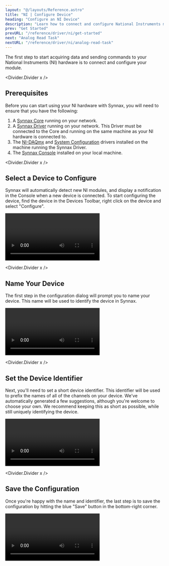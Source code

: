 ```yaml
---
layout: "@/layouts/Reference.astro"
title: "NI | Configure Device"
heading: "Configure an NI Device"
description: "Learn how to connect and configure National Instruments modules."
prev: "Get Started"
prevURL: "/reference/driver/ni/get-started"
next: "Analog Read Task"
nextURL: "/reference/driver/ni/analog-read-task"
---
```



The first step to start acquiring data and sending commands to your National Instruments
(NI) hardware is to connect and configure your module.

<Divider.Divider x />

## Prerequisites

Before you can start using your NI hardware with Synnax, you will need to ensure that
you have the following:

1. A [Synnax Core](/reference/core/quick-start) running on your network.
2. A [Synnax Driver](/reference/driver/get-started) running on your network. This Driver
   must be connected to the Core and running on the same machine as your NI hardware is
   connected to.
3. The
   [NI-DAQmx](https://www.ni.com/en/support/downloads/drivers/download.ni-daq-mx.html)
   and
   [System Configuration](https://www.ni.com/en/support/downloads/drivers/download.system-configuration.html)
   drivers installed on the machine running the Synnax Driver.
4. The [Synnax Console](/reference/console/get-started) installed on your local machine.

<Divider.Divider x />

## <StepText level="h2" step={1}>Select a Device to Configure</StepText>

Synnax will automatically detect new NI modules, and display a notification in the
Console when a new device is connected. To start configuring the device, find the device
in the Devices Toolbar, right click on the device and select "Configure".

<Video
  client:only="react"
  id="device-drivers/ni/configure-device/device-configure-from-resources"
/>

<Divider.Divider x />

## <StepText level="h2" step={2}>Name Your Device</StepText>

The first step in the configuration dialog will prompt you to name your device. This
name will be used to identify the device in Synnax.

<Video
  client:only="react"
  id="device-drivers/ni/configure-device/device-configure-name"
/>

<Divider.Divider x />

## <StepText level="h2" step={3}>Set the Device Identifier</StepText>

Next, you'll need to set a short device identifier. This identifier will be used to
prefix the names of all of the channels on your device. We've automatically generated a
few suggestions, although you're welcome to choose your own. We recommend keeping this
as short as possible, while still uniquely identifying the device.

<Video
  client:only="react"
  id="device-drivers/ni/configure-device/device-configure-id"
/>

<Divider.Divider x />

## <StepText level="h2" step={4}>Save the Configuration</StepText>

Once you're happy with the name and identifier, the last step is to save the
configuration by hitting the blue "Save" button in the bottom-right corner.

<Video
  client:only="react"
  id="device-drivers/ni/configure-device/device-configure-save"
/>
